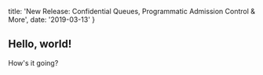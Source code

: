 
  title: 'New Release: Confidential Queues, Programmatic Admission Control & More',
  date: '2019-03-13'
}


## Hello, world!

How's it going?
